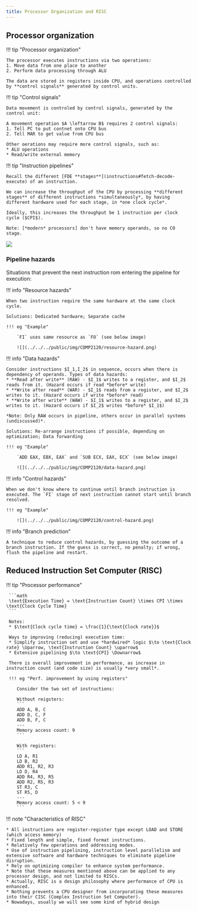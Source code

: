 ```yaml
---
title: Processor Organization and RISC
---
```


## Processor organization

!!! tip "Processor organization"

    The processor executes instructions via two operations:
    1. Move data from one place to another
    2. Perform data processing through ALU

    The data are stored in registers inside CPU, and operations controlled by **control signals** generated by control units.

!!! tip "Control signals"

    Data movement is controled by control signals, generated by the control unit:

    A movement operation $A \leftarrow B$ requires 2 control signals:
    1. Tell PC to put contnet onto CPU bus
    2. Tell MAR to get value from CPU bus

    Other oerations may require more control signals, such as:
    * ALU operations
    * Read/write external memory

!!! tip "Instruction pipelines"

    Recall the different [FDE **stages**](instructions#fetch-decode-execute) of an instruction. 
    
    We can increase the throughput of the CPU by processing **different stages** of different instructions *simultaneously*, by having different hardware used for each stage, in *one clock cycle*. 

    Ideally, this increases the throughput be 1 instruction per clock cycle ($CPI$).

    Note: [*modern* processors] don't have memory operands, so no CO stage.

![](../../../public/img/COMP2120/pipelined.png)

### Pipeline hazards

Situations that prevent the next instruction rom entering the pipeline for execution:

!!! info "Resource hazards"

    When two instruction require the same hardware at the same clock cycle.

    Solutions: Dedicated hardware; Separate cache

    !!! eg "Example"
        
        `FI` uses same resource as `FO` (see below image)

        ![](../../../public/img/COMP2120/resource-hazard.png)

!!! info "Data hazards"

    Consider instructions $I_1,I_2$ in sequence, occurs when there is dependency of operands. Types of data hazards:
    * **Read after write** (RAW) - $I_1$ writes to a register, and $I_2$ reads from it. (Hazard occurs if read *before* write)
    * **Write after read** (WAR) - $I_1$ reads from a register, and $I_2$ writes to it. (Hazard occurs if write *before* read)
    * **Write after write** (WAW) - $I_1$ writes to a register, and $I_2$ writes to it. (Hazard occurs if $I_2$ writes *before* $I_1$)
    
    *Note: Only RAW occurs in pipeline, others occur in parallel systems (undiscussed)*.

    Solutions: Re-arrange instructions if possible, depending on optimization; Data forwarding

    !!! eg "Example"
    
        `ADD EAX, EBX, EAX` and `SUB ECX, EAX, ECX` (see below image)

        ![](../../../public/img/COMP2120/data-hazard.png)

!!! info "Control hazards"

    When we don't know where to continue until branch instruction is executed. The `FI` stage of next instruction cannot start until branch resolved.

    !!! eg "Example"
        
        ![](../../../public/img/COMP2120/control-hazard.png)

!!! info "Branch prediction"

    A technique to reduce control hazards, by guessing the outcome of a branch instruction. If the guess is correct, no penalty; if wrong, flush the pipeline and restart.


## Reduced Instruction Set Computer (RISC)

!!! tip "Processor performance"
    
     ```math
     \text{Execution Time} = \text{Instruction Count} \times CPI \times \text{Clock Cycle Time}
     ```

     Notes:
     * $\text{Clock cycle time} = \frac{1}{\text{Clock rate}}$

     Ways to improving (reducing) execution time:
     * Simplify instruction set and use *hardwired* logic $\to \text{Clock rate} \Uparrow, \text{Instruction Count} \uparrow$
     * Extensive pipelining $\to \text{CPI} \Downarrow$

     There is overall improvement in performance, as increase in instruction count (and code size) is usually *very small*.

     !!! eg "Perf. improvement by using registers"

        Consider the two set of instructions:

        Without reigsters:
        ```
        ADD A, B, C
        ADD D, C, F
        ADD B, F, C
        ---
        Memory access count: 9
        ```

        With registers:
        ```
        LD A, R1
        LD B, R2
        ADD R1, R2, R3
        LD D, R4
        ADD R4, R3, R5
        ADD R2, R5, R3
        ST R3, C
        ST R5, D
        ---
        Memory access count: 5 < 9
        ```
        
!!! note "Characteristics of RISC"

    * All instructions are register-register type except LOAD and STORE (which access memory)
    * Fixed length and simple, fixed format instructions.
    * Relatively few operations and addressing modes.
    * Use of instruction pipelining, instruction level parallelism and extensive software and hardware techniques to eliminate pipeline disruption.
    * Rely on optimizing compiler to enhance system performance.
    * Note that these measures mentioned above can be applied to any processor design, and not limited to RISCs.
    * Actually, RISC is a design philosophy where performance of CPU is enhanced.
    * Nothing prevents a CPU designer from incorporating these measures into their CISC (Complex Instruction Set Computer).
    * Nowadays, usually we will see some kind of hybrid design